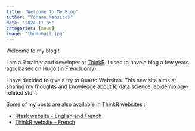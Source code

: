 ```yaml
---
title: "Welcome To My Blog"
author: "Yohann Mansiaux"
date: "2024-11-05"
categories: [news]
image: "thumbnail.jpg"
---
```


Welcome to my blog !

I am a R trainer and developer at [ThinkR](https://thinkr.fr/). I used to have a blog a few years ago, based on Hugo ([in French only](https://ymansiaux-data.netlify.app/)).

I have decided to give a try to Quarto Websites. This new site aims at sharing my thoughts and knowledge about R, data science, epidemiology-related stuff.  

Some of my posts are also available in ThinkR websites :

- [Rtask website - English and French](https://rtask.thinkr.fr/blog/)
- [ThinkR website - French](https://thinkr.fr/blog/)
